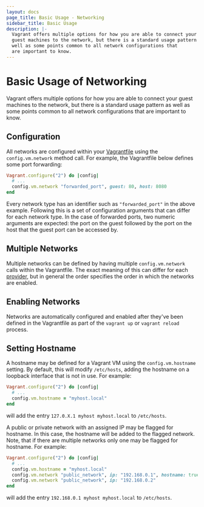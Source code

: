 ```yaml
---
layout: docs
page_title: Basic Usage - Networking
sidebar_title: Basic Usage
description: |-
  Vagrant offers multiple options for how you are able to connect your
  guest machines to the network, but there is a standard usage pattern as
  well as some points common to all network configurations that
  are important to know.
---
```


# Basic Usage of Networking

Vagrant offers multiple options for how you are able to connect your
guest machines to the network, but there is a standard usage pattern as
well as some points common to all network configurations that
are important to know.

## Configuration

All networks are configured within your [Vagrantfile](/docs/vagrantfile/)
using the `config.vm.network` method call. For example, the Vagrantfile
below defines some port forwarding:

```ruby
Vagrant.configure("2") do |config|
  # ...
  config.vm.network "forwarded_port", guest: 80, host: 8080
end
```

Every network type has an identifier such as `"forwarded_port"` in the above
example. Following this is a set of configuration arguments that can differ
for each network type. In the case of forwarded ports, two numeric arguments
are expected: the port on the guest followed by the port on the host that
the guest port can be accessed by.

## Multiple Networks

Multiple networks can be defined by having multiple `config.vm.network`
calls within the Vagrantfile. The exact meaning of this can differ for
each [provider](/docs/providers/), but in general the order specifies
the order in which the networks are enabled.

## Enabling Networks

Networks are automatically configured and enabled after they've been defined
in the Vagrantfile as part of the `vagrant up` or `vagrant reload` process.

## Setting Hostname

A hostname may be defined for a Vagrant VM using the `config.vm.hostname`
setting. By default, this will modify `/etc/hosts`, adding the hostname
on a loopback interface that is not in use. For example:

```ruby
Vagrant.configure("2") do |config|
  # ...
  config.vm.hostname = "myhost.local"
end
```

will add the entry `127.0.X.1 myhost myhost.local` to `/etc/hosts`.

A public or private network with an assigned IP may be flagged for hostname.
In this case, the hostname will be added to the flagged network. Note, that
if there are multiple networks only one may be flagged for hostname. For
example:

```ruby
Vagrant.configure("2") do |config|
  # ...
  config.vm.hostname = "myhost.local"
  config.vm.network "public_network", ip: "192.168.0.1", hostname: true
  config.vm.network "public_network", ip: "192.168.0.2"
end
```

will add the entry `192.168.0.1 myhost myhost.local` to `/etc/hosts`.
